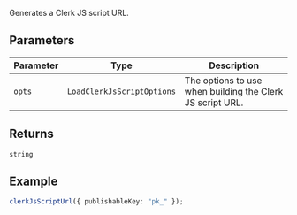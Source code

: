 Generates a Clerk JS script URL.

## Parameters

| Parameter | Type                       | Description                                               |
| --------- | -------------------------- | --------------------------------------------------------- |
| `opts`    | `LoadClerkJsScriptOptions` | The options to use when building the Clerk JS script URL. |

## Returns

`string`

## Example

```ts
clerkJsScriptUrl({ publishableKey: "pk_" });
```
